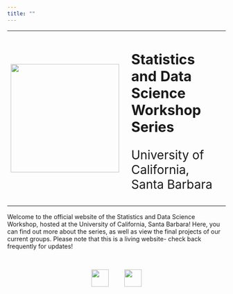 ```yaml
---
title: ""
---
```


<table>
  <tr>
    <td style = "padding-right: 15pt"><img src = "Images/Logos_Icons/main_logo.png" width = 250></td>
    <td>
        <h1><b>Statistics and Data Science Workshop Series</b></h1>
        <p style = "font-size:28px">University of California, Santa Barbara</p>
    </td>
  </tr>
</table>

Welcome to the official website of the Statistics and Data Science Workshop, hosted at the University of California, Santa Barbara! Here, you can find out more about the series, as well as view the final projects of our current groups. Please note that this is a living website- check back frequently for updates!

\
<p style = "text-align: center">
  <a href = "https://www.instagram.com/ucsbsdsw/" target = "_blank"><img src = "Images/Logos_Icons/instagram.png" width = 40></a> \ \ \ \ \ \ \ \ <a href = "https://discord.gg/TSSNBa6yJ2" target = "_blank"><img src = "Images/Logos_Icons/discord.png" width = 40></a>
</p>
